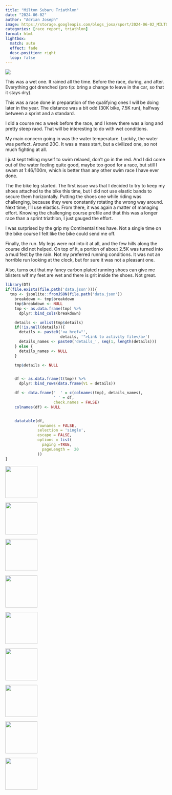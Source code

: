 ```yaml
---
title: "Milton Subaru Triathlon"
date: "2024-06-02"
author: "Adrian Joseph"
image: https://storage.googleapis.com/blogs_josa/sport/2024-06-02_MILTON_SUBARU_TRIATHLON/img/00.png
categories: [race report, triathlon]
format: html
lightbox:
  match: auto
  effect: fade
  desc-position: right
  loop: false
---
```

![](https://storage.googleapis.com/blogs_josa/sport/2024-06-02_MILTON_SUBARU_TRIATHLON/img/00.png)

This was a wet one. It rained all the time. Before the race, during, and after. Everything got drenched (pro tip: bring a change to leave in the car, so that it stays dry).

This was a race done in preparation of the qualifying ones I will be doing later in the year. The distance was a bit odd (30K bike, 7.5K run), halfway between a sprint and a standard.

I did a course rec a week before the race, and I knew there was a long and pretty steep raod. That will be interesting to do with wet conditions.

My main concern going in was the water temperature. Luckily, the water was perfect. Around 20C. It was a mass start, but a civilized one, so not much fighting at all.

I just kept telling myself to swim relaxed, don't go in the red. And I did come out of the water feeling quite good, maybe too good for a race, but still I swam at 1:46/100m, which is better than any other swim race I have ever done.

The the bike leg started. The first issue was that I decided to try to keep my shoes attached to the bike this time, but I did not use elastic bands to secure them horizontally. Putting the shoes one while riding was challenging, because they were constantly rotating the wrong way around. Next time, I'll use elastics. From there, it was again a matter of managing effort. Knowing the challenging course profile and that this was a longer race than a sprint triathlon, I just gauged the effort.

I was surprised by the grip my Continental tires have. Not a single time on the bike course I felt like the bike could send me off.

Finally, the run. My legs were not into it at all, and the few hills along the course did not helped. On top of it, a portion of about 2.5K was turned into a mud fest by the rain. Not my preferred running conditions. It was not an horrible run looking at the clock, but for sure it was not a pleasant one.

Also, turns out that my fancy carbon plated running shoes can give me blisters wif my feet are wet and there is grit inside the shoes. Not great.

```r
library(DT)
if(file.exists(file.path('data.json'))){
  tmp <- jsonlite::fromJSON(file.path('data.json'))
    breakdown <- tmp$breakdown
    tmp$breakdown <- NULL
    tmp <- as.data.frame(tmp) %>%
      dplyr::bind_cols(breakdown)

    details <- unlist(tmp$details)
    if(!is.null(details)){
      details <- paste0('<a href="',
                        details, '">Link to activity file</a>')
      details_names <- paste0('details_', seq(1, length(details)))
    } else {
      details_names <- NULL
    }

    tmp$details <- NULL


    df <- as.data.frame(t(tmp)) %>%
      dplyr::bind_rows(data.frame(V1 = details))

    df <- data.frame('  ' = c(colnames(tmp), details_names),
                     ' ' = df,
                     check.names = FALSE)
    colnames(df) <- NULL


    datatable(df,
              rownames = FALSE,
              selection = 'single',
              escape = FALSE,
              options = list(
                paging =TRUE,
                pageLength =  20
              ))
}
```





::: {layout-ncol=4}
![](https://storage.googleapis.com/blogs_josa/sport/2024-06-02_MILTON_SUBARU_TRIATHLON/img/00.png){ width="100" group="hi" }

![](https://storage.googleapis.com/blogs_josa/sport/2024-06-02_MILTON_SUBARU_TRIATHLON/img/01.png){ width="100" group="hi" }

![](https://storage.googleapis.com/blogs_josa/sport/2024-06-02_MILTON_SUBARU_TRIATHLON/img/01a.png){ width="100" group="hi" }

![](https://storage.googleapis.com/blogs_josa/sport/2024-06-02_MILTON_SUBARU_TRIATHLON/img/01b.png){ width="100" group="hi" }

![](https://storage.googleapis.com/blogs_josa/sport/2024-06-02_MILTON_SUBARU_TRIATHLON/img/01c.png){ width="100" group="hi" }

![](https://storage.googleapis.com/blogs_josa/sport/2024-06-02_MILTON_SUBARU_TRIATHLON/img/02.jpg){ width="100" group="hi" }

![](https://storage.googleapis.com/blogs_josa/sport/2024-06-02_MILTON_SUBARU_TRIATHLON/img/07.jpg){ width="100" group="hi" }

![](https://storage.googleapis.com/blogs_josa/sport/2024-06-02_MILTON_SUBARU_TRIATHLON/img/11.jpg){ width="100" group="hi" }

![](https://storage.googleapis.com/blogs_josa/sport/2024-06-02_MILTON_SUBARU_TRIATHLON/img/18.jpg){ width="100" group="hi" }


:::
